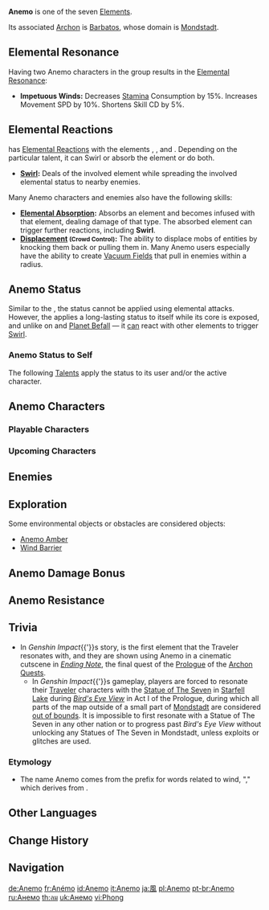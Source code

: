 {{Element Infobox
|region       = Mondstadt
|archon       = Barbatos
|oculus       = Anemoculus
|gem          = Vayuda Turquoise
|reaction     = Electro, Pyro, Hydro, Cryo
}}
'''Anemo''' is one of the seven [[Elements]].

Its associated [[Archon]] is [[Barbatos]], whose domain is [[Mondstadt]].

==Elemental Resonance==
Having two Anemo characters in the group results in the [[Elemental Resonance]]:
* '''Impetuous Winds:''' Decreases [[Stamina]] Consumption by 15%. Increases Movement SPD by 10%. Shortens Skill CD by 5%.

==Elemental Reactions==
{{Color|Anemo}} has [[Elemental Reactions]] with the elements {{Electro}}, {{Pyro}}, {{Hydro}} and {{Cryo}}. Depending on the particular talent, it can Swirl or absorb the element or do both.
* '''[[Swirl]]:''' Deals {{Color|Black|Elemental DMG}} of the involved element while spreading the involved elemental status to nearby enemies.

Many Anemo characters and enemies also have the following skills:
* '''[[Elemental Absorption]]:''' Absorbs an element and becomes infused with that element, dealing damage of that type. The absorbed element can trigger further reactions, including '''Swirl'''.
* '''[[Displacement]] <small>(Crowd Control)</small>:''' The ability to displace mobs of entities by knocking them back or pulling them in. Many Anemo users especially have the ability to create [[Vacuum Field]]s that pull in enemies within a radius.

==Anemo Status==
{{See also|Elemental Gauge Theory}}
Similar to the {{Geo}}, the {{Color|Anemo}} status cannot be applied using elemental attacks. However, the {{Enemy|Anemo Hypostasis}} applies a long-lasting {{Color|Anemo}} status to itself while its core is exposed, and unlike {{Color|Persistent Geo}} on {{Enemy|Geo Hypostasis}} and [[Planet Befall]] &mdash; it <u>can</u> react with other elements to trigger [[Swirl]].

===Anemo Status to Self===
The following [[Talents]] apply the {{Anemo}} status to its user and/or the active character.
{{Talents by Category Table|Anemo Status to Self Talents}}

==Anemo Characters==
===Playable Characters===
{{Characters by Category Table|Playable Characters&Anemo Characters|noelement=1}}

===Upcoming Characters===
{{Characters by Category Table|Upcoming Characters&Anemo Characters|noelement=1}}

==Enemies==
{{Enemies by Category List|header=1}}

==Exploration==
Some environmental objects or obstacles are considered {{Color|Anemo}} objects:
* [[Anemo Amber]]
* [[Wind Barrier]]

==Anemo Damage Bonus==
{{Main|Damage Bonus/Anemo}}

==Anemo Resistance==
{{Main|Resistance/Anemo}}

==Trivia==
* In ''Genshin Impact''{{'}}s story, {{Anemo}} is the first element that the Traveler resonates with, and they are shown using Anemo in a cinematic cutscene in ''[[Ending Note]]'', the final quest of the [[Prologue]] of the [[Archon Quest]]s.
** In ''Genshin Impact''{{'}}s gameplay, players are forced to resonate their [[Traveler]] characters with the [[Statue of The Seven]] in [[Starfell Lake]] during ''[[Bird's Eye View]]'' in Act I of the Prologue, during which all parts of the map outside of a small part of [[Mondstadt]] are considered [[out of bounds]]. It is impossible to first resonate with a Statue of The Seven in any other nation or to progress past ''Bird's Eye View'' without unlocking any Statues of The Seven in Mondstadt, unless exploits or glitches are used.

===Etymology===
* The name Anemo comes from the prefix for words related to wind, "{{wt|anemo-||English}}," which derives from {{lang|the Ancient Greek word for wind|grc=ἄνεμος|grc_rm=ánemos}}.

==Other Languages==
{{Other Languages
|en      = Anemo
|zhs     = 风
|zhs_rm  = Fēng
|zht     = 風
|zht_rm  = Fēng
|zh_tl   = Wind
|ja      = {{Rubi|風|かぜ}}
|ja_rm   = Kaze
|ja_tl   = Wind
|ko      = 바람
|ko_rm   = Baram
|ko_tl   = Wind
|es      = Anemo
|fr      = Anémo
|ru      = Анемо
|th      = ลม
|th_rm   = Lom
|th_tl   = Wind
|vi      = {{tt|Phong|風}}
|vi_tl   = Wind
|de      = Anemo
|id      = Anemo
|pt      = Anemo
|tr      = Rüzgar
|tr_tl   = Wind
|it      = Anemo
}}

==Change History==
{{Change History|1.0}}

==Navigation==
{{Element Navbox}}

[[de:Anemo]]
[[fr:Anémo]]
[[id:Anemo]]
[[it:Anemo]]
[[ja:風]]
[[pl:Anemo]]
[[pt-br:Anemo]]
[[ru:Анемо]]
[[th:ลม]]
[[uk:Анемо]]
[[vi:Phong]]